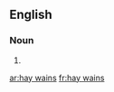 ==English==

===Noun===
{{head|en|plural|head=[[hay]] [[wain]]s}}

# {{plural of|hay wain|lang=en|nocat=1}}

[[ar:hay wains]]
[[fr:hay wains]]